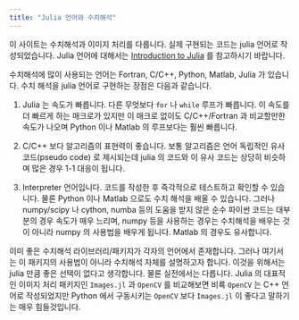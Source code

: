 ```yaml
---
title: "Julia 언어와 수치해석"
---
```



이 사이트는 수치해석과 이미지 처리를 다룹니다. 실제 구현되는 코드는 julia 언어로 작성되었습니다. Julia 언어에 대해서는 [Introduction to Julia](https://julia-kaeri.github.io/IntroductionToJulia/) 를 참고하시기 바랍니다. 

수치해석에 많이 사용되는 언어는 Fortran, C/C++, Python, Matlab, Julia 가 있습니다. 수치 해석을 julia 언어로 구현하는 장점은 다음과 같습니다.

1. Julia 는 속도가 빠릅니다. 다른 무엇보다 `for` 나 `while` 루프가 빠릅니다. 이 속도를 더 빠르게 하는 매크로가 있지만 이 매크로 없이도 C/C++/Fortran 과 비교할만한 속도가 나오며 Python 이나 Matlab 의 루프보다는 훨씬 빠릅니다. 

2. C/C++ 보다 알고리즘의 표현력이 좋습니다. 보통 알고리즘은 언어 독립적인 유사 코드(pseudo code) 로 제시되는데 julia 의 코드와 이 유사 코드는 상당히 비슷하며 많은 경우 1-1 대응이 됩니다. 

3. Interpreter 언어입니다. 코드를 작성한 후 즉각적으로 테스트하고 확인할 수 있습니다. 물론 Python 이나 Matlab 으로도 수치 해석을 배울 수 있습니다. 그러나 numpy/scipy 나 cython, numba 등의 도움을 받지 않은 순수 파이썬 코드는 대부분의 경우 속도가 매우 느리며, numpy 등을 사용하는 경우는 수치해석을 배우는 것이 아니라 numpy 의 사용법을 배우게 됩니다. Matlab 의 경우도 유사합니다.

이미 좋은 수치해석 라이브러리/패키지가 각자의 언어에서 존재합니다. 그러나 여기서는 이 패키지의 사용법이 아니라 수치해석 자체를 설명하고자 합니다. 이것을 위해서는 julia 만큼 좋은 선택이 없다고 생각합니다. 물론 실전에서는 다릅니다. Julia 의 대표적인 이미지 처리 패키지인 `Images.jl` 과 `OpenCV` 를 비교해보면 비룍 `OpenCV` 는 C++ 언어로 작성되었지만 Python 에서 구동시키는 `OpenCV` 보다 `Images.jl` 이 좋다고 말하기는 매우 힘들것입니다. 

